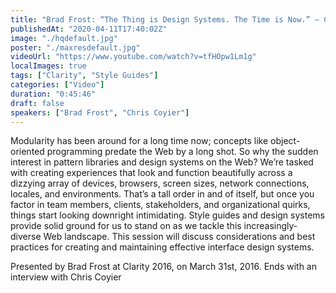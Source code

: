 ```yaml
---
title: "Brad Frost: “The Thing is Design Systems. The Time is Now.” — Clarity 2016"
publishedAt: "2020-04-11T17:40:02Z"
image: "./hqdefault.jpg"
poster: "./maxresdefault.jpg"
videoUrl: "https://www.youtube.com/watch?v=tfHOpw1Lm1g"
localImages: true
tags: ["Clarity", "Style Guides"]
categories: ["Video"]
duration: "0:45:46"
draft: false
speakers: ["Brad Frost", "Chris Coyier"]
---
```


Modularity has been around for a long time now; concepts like object-oriented programming predate the Web by a long shot. So why the sudden interest in pattern libraries and design systems on the Web? We’re tasked with creating experiences that look and function beautifully across a dizzying array of devices, browsers, screen sizes, network connections, locales, and environments. That’s a tall order in and of itself, but once you factor in team members, clients, stakeholders, and organizational quirks, things start looking downright intimidating. Style guides and design systems provide solid ground for us to stand on as we tackle this increasingly-diverse Web landscape. This session will discuss considerations and best practices for creating and maintaining effective interface design systems.

Presented by Brad Frost at Clarity 2016, on March 31st, 2016. Ends with an interview with Chris Coyier

